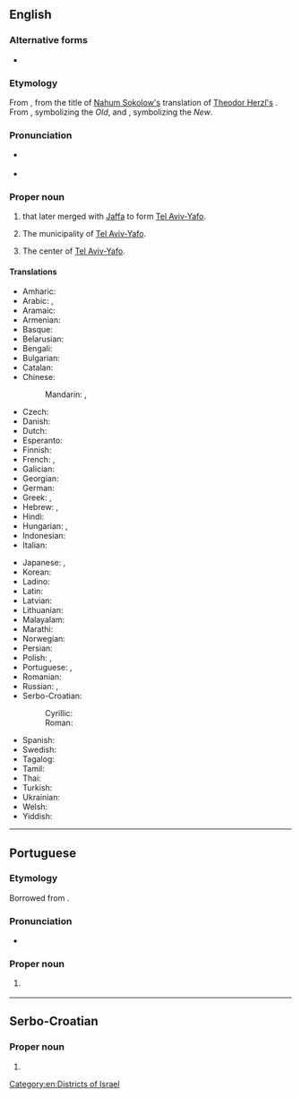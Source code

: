 ==English==
{{wikipedia}}

===Alternative forms===
* {{l|en|Tel-Aviv}}

===Etymology===
From {{etyl|he|en}} {{m|he|תֵּל אָבִיב|tr=tel 'avív}}, from the title of [[w:Nahum Sokolow|Nahum Sokolow's]] translation of [[w:Theodor Herzl|Theodor Herzl's]] {{m|und|w:Altneuland|Altneuland|The Old New Land}}. From {{m|he|תֵּל||tr=tél|hill formed by ancient ruins}}, symbolizing the ''Old'', and {{m|he|אָבִיב||tr='avív|Spring}}, symbolizing the ''New''.

===Pronunciation===
* {{a|UK}} {{IPA|en|/ˈtɛl.əˈvɪv/}}
* {{a|US}} {{IPA|en|/ˈtɛl.əˈviːv/}}

===Proper noun===
{{en-proper noun|head=Tel Aviv}}

# {{place|en|city|c/Israel}} that later merged with [[Jaffa]] to form [[Tel Aviv-Yafo]].
# {{lb|en|informally|or|formerly}} The municipality of [[Tel Aviv-Yafo]].
# The center of [[Tel Aviv-Yafo]].

====Translations====
{{trans-top|city in Israel}}
* Amharic: {{t|am|ቴል አቪቭ}}
* Arabic: {{t|ar|تَلّ أَبِيب}}, {{t|ar|تَلّ أَبِيب يَافَا}}
* Aramaic: {{t|arc|ܬܠ ܐܒܝܒ}}
* Armenian: {{t+|hy|Թել Ավիվ}}
* Basque: {{t|eu|Tel Aviv}}
* Belarusian: {{t|be|Тэль-Аві́ў|m}}
* Bengali: {{t|bn|তেল আভিভ|sc=Beng}}
* Bulgarian: {{t|bg|Тел Ави́в|m}}
* Catalan: {{t|ca|Tel Aviv}}
* Chinese:
*: Mandarin: {{t+|cmn|特拉維夫}}, {{t+|cmn|特拉维夫|tr=Tèlāwéifū}}
* Czech: {{t+|cs|Tel Aviv}}
* Danish: {{t|da|Tel Aviv}}
* Dutch: {{t|nl|Tel Aviv}}
* Esperanto: {{t|eo|Tel-Avivo}}
* Finnish: {{t+|fi|Tel Aviv}}
* French: {{t+|fr|Tel Aviv|m}}, {{t+|fr|Tel-Aviv-Jaffa|m}}
* Galician: {{t|gl|Tel Aviv}}
* Georgian: {{t|ka|თელ-ავივი}}
* German: {{t|de|Tel Aviv-Jaffa}}
* Greek: {{t|el|Τελ Αβίβ|n}}, {{t|el|Τελ Αβίβ-Γιάφα}}
* Hebrew: {{t+|he|תֵּל אָבִיב|f|tr=tel 'avív}}, {{t|he|תֵּל אָבִיב-יָפוֹ|tr=tel 'avív–yáfo}}
* Hindi: {{t|hi|तेल अवीव}}
* Hungarian: {{t+|hu|Tel-Aviv}}, {{t+|hu|Tel-Aviv-Jaffa}}
* Indonesian: {{t|id|Tel Aviv}}
* Italian: {{t|it|Tel Aviv|f}}
{{trans-mid}}
* Japanese: {{t|ja|テルアビブ|tr=Teru-Abibu}}, {{t|ja|テル・アヴィヴ|tr=Teru-Avivu}}
* Korean: {{t|ko|^텔아비브}}
* Ladino: {{t|lad|Tel Aviv|sc=Latn}}
* Latin: {{t|la|Telavivum|n}}
* Latvian: {{t|lv|Telaviva|f}}
* Lithuanian: {{t|lt|Tel Avivas|m}}
* Malayalam: {{t|ml|ടെല് അവീവ്}}
* Marathi: {{t|mr|तेल अवीव|n}}
* Norwegian: {{t|no|Tel Aviv}}
* Persian: {{t|fa|تل‌آویو|tr=tel-âviv}}
* Polish: {{t+|pl|Tel Awiw}}, {{t+|pl|Tel Awiw-Jafa}}
* Portuguese: {{t|pt|Tel Aviv|f}}, {{t|pt|Tel Aviv-Yafo|f}}
* Romanian: {{t|ro|Tel Aviv}}
* Russian: {{t+|ru|Тель-Ави́в|m}}, {{t|ru|Тель-Ави́в — Я́ффо|m}}
* Serbo-Croatian:
*: Cyrillic: {{t|sh|Тел Авив|m}}
*: Roman: {{t|sh|Tel Aviv|m}}
* Spanish: {{t+|es|Tel Aviv|m}}
* Swedish: {{t|sv|Tel Aviv}}
* Tagalog: {{t|tl|Tel Aviv-Yafo}}
* Tamil: {{t|ta|டெல் அவீவ்}}
* Thai: {{t|th|เทลอาวีฟ}}
* Turkish: {{t|tr|Tel Aviv}}
* Ukrainian: {{t|uk|Тель-Аві́в|m}}
* Welsh: {{t|cy|Tel Aviv}}
* Yiddish: {{t|yi|תּל־אָבֿיבֿ|tr=tel-oviv}}
{{trans-bottom}}

[[Category:en:Districts of Israel]]

----

==Portuguese==

===Etymology===
Borrowed from {{bor|pt|he|תֵּל אָבִיב|tr=tel 'avív}}.

===Pronunciation===
* {{a|Brazil}} {{IPA|pt|/ˌtɛ.la.ˈvi.vi/}}

===Proper noun===
{{pt-proper noun|f}}

# {{place|pt|city|c/Israel|t1=Tel Aviv}}
#: {{syn|pt|Tel Aviv-Yafo}}

----

==Serbo-Croatian==
{{wikipedia|lang=sh}}

===Proper noun===
{{sh-proper noun|g=m|head=Tel Aviv}}

# {{place|sh|city|c/Israel|t=Tel Aviv}}